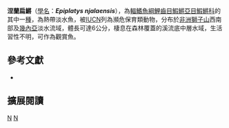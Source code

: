 {{Speciesbox 
| taxon = Epiplatys njalaensis
| status = EN
| status_system = IUCN3.1
| authority = [[Neumann|Neumann]], 1976
| synonyms = *''Aplocheilus njalaensis,Neumann, 1976''
}}
'''涅蘭扁鱂'''（[[學名|學名]]：'''''Epiplatys njalaensis'''''），為[[輻鰭魚綱|輻鰭魚綱]][[鯉齒目|鯉齒目]][[鰕鱂亞目|鰕鱂亞目]][[鰕鱂科|鰕鱂科]]的其中一[[種|種]]，為熱帶淡水魚，被[[IUCN|IUCN]]列為瀕危保育類動物，分布於[[非洲|非洲]][[塞拉利昂|獅子山]]西南部及[[幾內亞|幾內亞]]淡水流域，體長可達6公分，棲息在森林覆蓋的溪流底中層水域，生活習性不明，可作為觀賞魚。

== 參考文獻 ==
*{{FishBase_species|genus=Epiplatys|species=njalaensis|year=2014|month=7}}

== 擴展閱讀 ==
{{refbegin}}
{{wikispecies-inline|Epiplatys njalaensis|涅蘭扁鱂}}
{{refend}}
{{Taxonbar|from=Q8776657}}

[[Category:觀賞魚|N]]
[[Category:扁鱂屬|N]]


{{魚類小作品}}